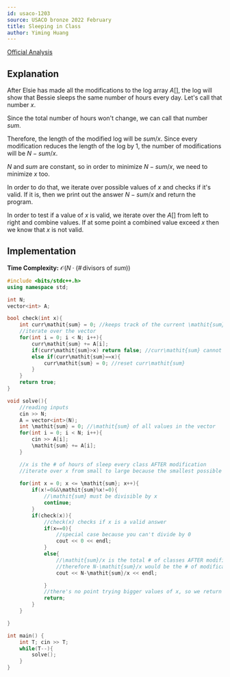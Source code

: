 ```yaml
---
id: usaco-1203
source: USACO bronze 2022 February
title: Sleeping in Class
author: Yiming Huang
---
```


[Official Analysis](http://usaco.org/current/data/sol_prob1_bronze_feb22.html)


## Explanation

After Elsie has made all the modifications to the log array $A[]$, the log will show that Bessie sleeps the same number of hours every day. Let's call that number $x$. 

Since the total number of hours won't change, we can call that number $\mathit{sum}$.

Therefore, the length of the modified log will be $\mathit{sum}/x$. Since every modification reduces the length of the log by 1, the number of modifications will be $N-\mathit{sum}/x$.

$N$ and $\mathit{sum}$ are constant, so in order to minimize $N-\mathit{sum}/x$, we need to minimize $x$ too.

In order to do that, we iterate over possible values of $x$ and checks if it's valid. If it is, then we print out the answer $N-\mathit{sum}/x$ and return the program.

In order to test if a value of $x$ is valid, we iterate over the $A[]$ from left to right and combine values. If at some point a combined value exceed $x$ then we know that $x$ is not valid.






## Implementation

**Time Complexity:** $\mathcal{O}(N \cdot (\# \, \text{divisors of } \mathit{sum}))$

<LanguageSection>
<CPPSection>

```cpp
#include <bits/stdc++.h>
using namespace std;

int N;
vector<int> A;

bool check(int x){
	int curr\mathit{sum} = 0; //keeps track of the current \mathit{sum} 
	//iterate over the vector
	for(int i = 0; i < N; i++){
		curr\mathit{sum} += A[i];
		if(curr\mathit{sum}>x) return false; //curr\mathit{sum} cannot exceed x
		else if(curr\mathit{sum}==x){
			curr\mathit{sum} = 0; //reset curr\mathit{sum}
		}
	}
	return true;
}

void solve(){
	//reading inputs
	cin >> N;
	A = vector<int>(N);
	int \mathit{sum} = 0; //\mathit{sum} of all values in the vector
	for(int i = 0; i < N; i++){
		cin >> A[i];
		\mathit{sum} += A[i];
	}

	//x is the # of hours of sleep every class AFTER modification
	//iterate over x from small to large because the smallest possible x is optimal
	
	for(int x = 0; x <= \mathit{sum}; x++){
		if(x!=0&&\mathit{sum}%x!=0){
			//\mathit{sum} must be divisible by x
			continue;
		}
		if(check(x)){
			//check(x) checks if x is a valid answer
			if(x==0){
				//special case because you can't divide by 0
				cout << 0 << endl;
			}
			else{
				//\mathit{sum}/x is the total # of classes AFTER modification
				//therefore N-\mathit{sum}/x would be the # of modifications needed
				cout << N-\mathit{sum}/x << endl; 

			}
			//there's no point trying bigger values of x, so we return and go to solve the next test case
			return;
		}
	}

}

int main() {
	int T; cin >> T;
	while(T--){
		solve();
	}
}

```

</CPPSection>
</LanguageSection>
